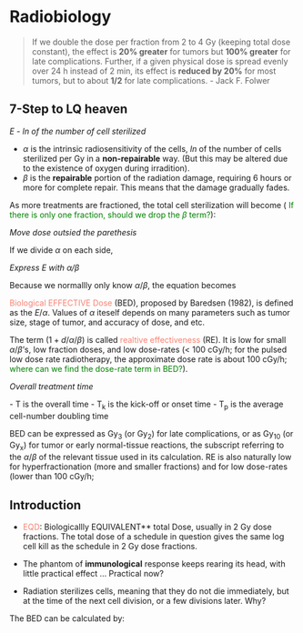# Radiobiology {#bed}

>
> If we double the dose per fraction from 2 to 4 Gy (keeping total dose constant), the effect is **20% greater** for tumors but **100% greater** for late complications. Further, if a given physical dose is spread evenly over 24 h instead of 2 min, its effect is **reduced by 20%** for most tumors, but to about **1/2** for late complications. - Jack F. Folwer
>

## 7-Step to LQ heaven

*E - $ln$ of the number of cell sterilized*

\begin{equation}
   E = \alpha d+\beta d^2
\end{equation}

- $\alpha$ is the intrinsic radiosensitivity of the cells, $ln$ of the number of cells sterilized per Gy in a **non-repairable** way. (But this may be altered due to the existence of oxygen during irradition</font>).
- $\beta$ is the **repairable** portion of the radiation damage, requiring 6 hours or more for complete repair. This means that the damage gradually fades. 

As more treatments are fractioned, the total cell sterilization will become (<font color="green"> If there is only one fraction, should we drop the $\beta$ term?</font>):

\begin{equation}
   E = n(\alpha d+\beta d^2)
   (\#eq:bed-1)
\end{equation}

*Move dose outsied the parethesis*

\begin{equation}
   E = nd(\alpha +\beta d)
   (\#eq:bed-2)
\end{equation}

If we divide $\alpha$ on each side, 

\begin{equation}
   E/\alpha = nd(1+\beta d/\alpha)
   (\#eq:bed-3)
\end{equation}

*Express E with $\alpha/\beta$*

Because we normallly only know $\alpha/\beta$, the equation becomes

\begin{equation}
   \frac{E}{\alpha} = nd(1 + \frac{d}{\alpha/\beta})
   (\#eq:bed-4)
\end{equation}

<font color="Salmon">Biological EFFECTIVE Dose</font> (BED), proposed by Baredsen (1982), is defined as the $E/\alpha$. Values of $\alpha$ iteself depends on many parameters such as tumor size, stage of tumor, and accuracy of dose, and etc. 

The term $(1 + d/{\alpha/\beta})$ is called <font color="Salmon">realtive effectiveness</font> (RE). It is low for small $\alpha/\beta$'s, low fraction doses, and low dose-rates (< 100 cGy/h; for the pulsed low dose rate radiotherapy, the approximate dose rate is about 100 cGy/h; <font color="green"> where can we find the dose-rate term in BED?</font>).

*Overall treatment time*

\begin{equation}
    E = nd(\alpha + \beta d) - (T - T_k)\times \text{rate of reporpulation per day},
    (\#eq:bed-5)
\end{equation}

\begin{equation}
    E = nd(\alpha + \beta d) - ln2 (T - T_k)/T_p,
    (\#eq:bed-6)
\end{equation}

\begin{equation}
    BED = \frac{E}{\alpha} = nd\left(1+\frac{d}{\alpha/\beta}\right) - \frac{0.693}{\alpha T_p}(T - T_k),
    (\#eq:bed-7)
\end{equation}
- T is the overall time
- T~k~ is the kick-off or onset time
- T~p~ is the average cell-number doubling time

BED can be expressed as Gy~3~ (or Gy~2~) for late complications, or as Gy~10~ (or Gy~x~) for tumor or early normal-tissue reactions, the subscript referring to the $\alpha/\beta$ of the relevant tissue used in its calculation. RE is also naturally low for hyperfractionation
(more and smaller fractions) and for low dose-rates
(lower than 100 cGy/h;

## Introduction

  
- <font color="Salmon">EQD</font>: Biologicallly EQUIVALENT** total Dose, usually in 2 Gy dose fractions. The total dose of a schedule in question gives the same log cell kill as the schedule in 2 Gy dose fractions.



- The phantom of **immunological** response keeps rearing its head, with little practical effect ...  Practical now?
- Radiation sterilizes cells, meaning that they do not die immediately, but at the time of the next cell division, or a few divisions later. Why?

The BED can be calculated by:

